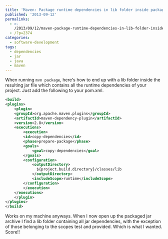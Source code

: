 ---
title: 'Maven: Package runtime dependencies in lib folder inside packaged jar'
published: '2013-09-12'
permalinks:
  - >-
    /2013/09/12/maven-package-runtime-dependencies-in-lib-folder-inside-packaged-jar/
  - /?p=2374
categories:
  - software-development
tags:
  - dependencies
  - jar
  - java
  - maven
---

When running `mvn package`, here's how to end up with a lib folder inside the resulting jar file which contains all the runtime dependencies of your project. Just add the following to your pom.xml.

```xml
<build>
<plugins>
    <plugin>
    <groupId>org.apache.maven.plugins</groupId>
    <artifactId>maven-dependency-plugin</artifactId>
    <version>2.8</version>
    <executions>
        <execution>
        <id>copy-dependencies</id>
        <phase>prepare-package</phase>
        <goals>
            <goal>copy-dependencies</goal>
        </goals>
        <configuration>
            <outputDirectory>
              ${project.build.directory}/classes/lib
            </outputDirectory>
            <includeScope>runtime</includeScope>
        </configuration>
        </execution>
    </executions>
    </plugin>
</plugins>
</build>
```

Works on my machine anyways. When I now open up the packaged jar archive I find a lib folder containing all jar dependencies, with the exception of those belonging to the scopes test and provided. Which is what I wanted. Score!!
